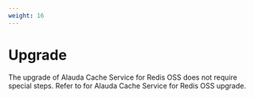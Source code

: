 ```yaml
---
weight: 16
---
```


# Upgrade

The upgrade of Alauda Cache Service for Redis OSS does not require special steps. Refer to <ExternalSiteLink name="acp" href="/upgrade/index" children="Upgrading the Operator" /> for Alauda Cache Service for Redis OSS upgrade.
